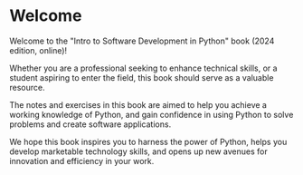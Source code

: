 
# Welcome {.unnumbered}

<!--
![](/images/python-banner.jpeg){fig-align="center" fig-alt="Intro to Software Development in Python (banner image)"}
-->

Welcome to the \"Intro to Software Development in Python\" book (<span id="auto-copyright-year">2024</span> edition, online)!


Whether you are a professional seeking to enhance technical skills, or a student aspiring to enter the field, this book should serve as a valuable resource.

The notes and exercises in this book are aimed to help you achieve a working knowledge of Python, and gain confidence in using Python to solve problems and create software applications.

We hope this book inspires you to harness the power of Python, helps you develop marketable technology skills, and opens up new avenues for innovation and efficiency in your work.


<script type="text/javascript">

    today = new Date();
    thisYear =  today.getFullYear();
    console.log("THE YEAR IS: ", thisYear);

    var year = document.getElementById("auto-copyright-year");
    year.innerText = thisYear;

</script>
